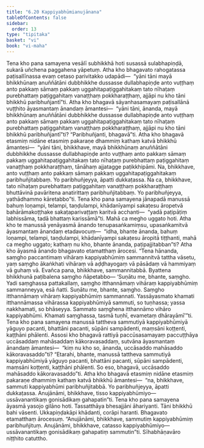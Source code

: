 ```yaml
---
title: "6.20 Kappiyabhūmianujānana"
tableOfContents: false
sidebar:
  order: 13
type: "tipitaka"
basket: "vi"
book: "vi-maha"
---
```



<DynamicBreadcrumb />

<Division number="295" book="vi-maha" bookNo="3" page="335">

<Paragraph number="1334" book="vi-maha">
Tena kho pana samayena vesālī subhikkhā hoti susassā sulabhapiṇḍā, sukarā uñchena paggahena yāpetuṃ. Atha kho bhagavato rahogatassa paṭisallīnassa evaṃ cetaso parivitakko udapādi—  “yāni tāni mayā bhikkhūnaṃ anuññātāni dubbhikkhe dussasse dullabhapiṇḍe anto vuṭṭhaṃ anto pakkaṃ sāmaṃ pakkaṃ uggahitapaṭiggahitakaṃ tato nīhaṭaṃ purebhattaṃ paṭiggahitaṃ vanaṭṭhaṃ pokkharaṭṭhaṃ, ajjāpi nu kho tāni bhikkhū paribhuñjantī”ti. Atha kho bhagavā sāyanhasamayaṃ paṭisallānā vuṭṭhito āyasmantaṃ ānandaṃ āmantesi—  “yāni tāni, ānanda, mayā bhikkhūnaṃ anuññātāni dubbhikkhe dussasse dullabhapiṇḍe anto vuṭṭhaṃ anto pakkaṃ sāmaṃ pakkaṃ uggahitapaṭiggahitakaṃ tato nīhaṭaṃ purebhattaṃ paṭiggahitaṃ vanaṭṭhaṃ pokkharaṭṭhaṃ, ajjāpi nu kho tāni bhikkhū paribhuñjantī”ti? “Paribhuñjanti, bhagavā”ti.
</Paragraph>

<Paragraph number="1335" book="vi-maha">
Atha kho bhagavā etasmiṃ nidāne etasmiṃ pakaraṇe dhammiṃ kathaṃ katvā bhikkhū āmantesi—  “yāni tāni, bhikkhave, mayā bhikkhūnaṃ anuññātāni dubbhikkhe dussasse dullabhapiṇḍe anto vuṭṭhaṃ anto pakkaṃ sāmaṃ pakkaṃ uggahitapaṭiggahitakaṃ tato nīhaṭaṃ purebhattaṃ paṭiggahitaṃ vanaṭṭhaṃ pokkharaṭṭhaṃ, tānāhaṃ ajjatagge paṭikkhipāmi. Na, bhikkhave, anto vuṭṭhaṃ anto pakkaṃ sāmaṃ pakkaṃ uggahitapaṭiggahitakaṃ paribhuñjitabbaṃ. Yo paribhuñjeyya, āpatti dukkaṭassa. Na ca, bhikkhave, tato nīhaṭaṃ purebhattaṃ paṭiggahitaṃ vanaṭṭhaṃ pokkharaṭṭhaṃ bhuttāvinā pavāritena anatirittaṃ paribhuñjitabbaṃ. Yo paribhuñjeyya, yathādhammo kāretabbo”ti.
</Paragraph>

<Paragraph number="1336" book="vi-maha">
Tena kho pana samayena jānapadā manussā bahuṃ loṇampi, telampi, taṇḍulampi, khādanīyampi sakaṭesu āropetvā bahārāmakoṭṭhake sakaṭaparivaṭṭaṃ karitvā acchanti—  “yadā paṭipāṭiṃ labhissāma, tadā bhattaṃ karissāmā”ti. Mahā ca megho uggato hoti. Atha kho te manussā yenāyasmā ānando tenupasaṅkamiṃsu, upasaṅkamitvā āyasmantaṃ ānandaṃ etadavocuṃ—  “idha, bhante ānanda, bahuṃ loṇampi, telampi, taṇḍulampi, khādanīyampi sakaṭesu āropitā tiṭṭhanti, mahā ca megho uggato; kathaṃ nu kho, bhante ānanda, paṭipajjitabban”ti? Atha kho āyasmā ānando bhagavato etamatthaṃ ārocesi. “Tena hānanda, saṃgho paccantimaṃ vihāraṃ kappiyabhūmiṃ sammannitvā tattha vāsetu, yaṃ saṃgho ākaṅkhati vihāraṃ vā aḍḍhayogaṃ vā pāsādaṃ vā hammiyaṃ vā guhaṃ vā. Evañca pana, bhikkhave, sammannitabbā. Byattena bhikkhunā paṭibalena saṃgho ñāpetabbo—
</Paragraph>

<Paragraph number="1337" book="vi-maha">
‘Suṇātu me, bhante, saṃgho. Yadi saṃghassa pattakallaṃ, saṃgho itthannāmaṃ vihāraṃ kappiyabhūmiṃ sammanneyya, esā ñatti.
</Paragraph>

<Paragraph number="1338" book="vi-maha">
Suṇātu me, bhante, saṃgho. Saṃgho itthannāmaṃ vihāraṃ kappiyabhūmiṃ sammannati. Yassāyasmato khamati itthannāmassa vihārassa kappiyabhūmiyā sammuti, so tuṇhassa; yassa nakkhamati, so bhāseyya.
</Paragraph>

<Paragraph number="1339" book="vi-maha">
Sammato saṃghena itthannāmo vihāro kappiyabhūmi. Khamati saṃghassa, tasmā tuṇhī, evametaṃ dhārayāmī’”ti.
</Paragraph>

<Paragraph number="1340" book="vi-maha">
Tena kho pana samayena manussā tattheva sammutiyā kappiyabhūmiyā yāguyo pacanti, bhattāni pacanti, sūpāni sampādenti, maṃsāni koṭṭenti, kaṭṭhāni phālenti. Assosi kho bhagavā rattiyā paccūsasamayaṃ paccuṭṭhāya uccāsaddaṃ mahāsaddaṃ kākoravasaddaṃ, sutvāna āyasmantaṃ ānandaṃ āmantesi—  “kiṃ nu kho so, ānanda, uccāsaddo mahāsaddo kākoravasaddo”ti? “Etarahi, bhante, manussā tattheva sammutiyā kappiyabhūmiyā yāguyo pacanti, bhattāni pacanti, sūpāni sampādenti, maṃsāni koṭṭenti, kaṭṭhāni phālenti. So eso, bhagavā, uccāsaddo mahāsaddo kākoravasaddo”ti. Atha kho bhagavā etasmiṃ nidāne etasmiṃ pakaraṇe dhammiṃ kathaṃ katvā bhikkhū āmantesi—  “na, bhikkhave, sammuti kappiyabhūmi paribhuñjitabbā. Yo paribhuñjeyya, āpatti dukkaṭassa. Anujānāmi, bhikkhave, tisso kappiyabhūmiyo—  ussāvanantikaṃ gonisādikaṃ gahapatin”ti.
</Paragraph>

<Paragraph number="1341" book="vi-maha">
Tena kho pana samayena āyasmā yasojo gilāno hoti. Tassatthāya bhesajjāni āhariyanti. Tāni bhikkhū bahi vāsenti. Ukkapiṇḍakāpi khādanti, corāpi haranti. Bhagavato etamatthaṃ ārocesuṃ. “Anujānāmi, bhikkhave, sammutiṃ kappiyabhūmiṃ paribhuñjituṃ. Anujānāmi, bhikkhave, catasso kappiyabhūmiyo—  ussāvanantikaṃ gonisādikaṃ gahapatiṃ sammutin”ti.

</Paragraph>
</Division>

<Paragraph number="1342" type="center" book="vi-maha">
Sīhabhāṇavāro niṭṭhito catuttho.
</Paragraph>